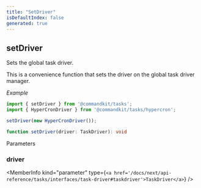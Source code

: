 ```yaml
---
title: "SetDriver"
isDefaultIndex: false
generated: true
---
```



<!-- This file was generated from the CommandKit source. Do not modify. Instead, re-run the "docgen" script -->


## setDriver

<GenerationInfo sourceFile="packages/tasks/src/driver-manager.ts" sourceLine="112" packageName="@commandkit/tasks" />

Sets the global task driver.

This is a convenience function that sets the driver on the global task driver manager.



*Example*

```ts
import { setDriver } from '@commandkit/tasks';
import { HyperCronDriver } from '@commandkit/tasks/hypercron';

setDriver(new HyperCronDriver());
```

```ts title="Signature"
function setDriver(driver: TaskDriver): void
```
Parameters

### driver

<MemberInfo kind="parameter" type={`<a href='/docs/next/api-reference/tasks/interfaces/task-driver#taskdriver'>TaskDriver</a>`} />

